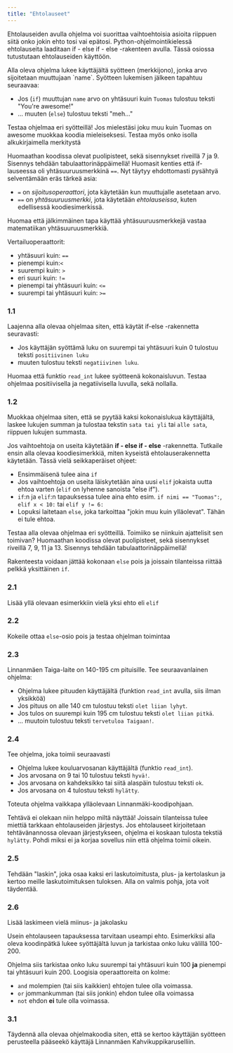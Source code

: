 ```yaml
---
title: "Ehtolauseet"
---
```


Ehtolauseiden avulla ohjelma voi suorittaa vaihtoehtoisia asioita riippuen siitä onko jokin ehto tosi vai epätosi. Python-ohjelmointikielessä
ehtolauseita laaditaan if - else if - else -rakenteen avulla. Tässä osiossa tutustutaan ehtolauseiden käyttöön.

<Segment title="1. if-else">
Alla oleva ohjelma lukee käyttäjältä syötteen (merkkijono), jonka arvo sijoitetaan muuttujaan `name`. Syötteen lukemisen jälkeen tapahtuu
seuraavaa:

* Jos (`if`) muuttujan `name` arvo on yhtäsuuri kuin `Tuomas` tulostuu teksti "You're awesome!"
* ... muuten (`else`) tulostuu teksti "meh..." 

Testaa ohjelmaa eri syötteillä! Jos mielestäsi joku muu kuin Tuomas on awesome muokkaa koodia mieleiseksesi. Testaa myös onko isolla alkukirjaimella merkitystä

<Obs>
Huomaathan koodissa olevat puolipisteet, sekä sisennykset riveillä 7 ja 9. Sisennys tehdään tabulaattorinäppäimellä!
</Obs>

<Trinket id="46f8fc5788" height="300"/>

<Obs>
Huomasit kenties että if-lauseessa oli yhtäsuuruusmerkkinä <Code>==</Code>. Nyt täytyy ehdottomasti pysähtyä selventämään eräs tärkeä asia:

* <Code>=</Code> on <em>sijoitusoperaattori</em>, jota käytetään kun muuttujalle asetetaan arvo.
* <Code>==</Code> on <em>yhtäsuuruusmerkki</em>, jota käytetään <em>ehtolauseissa</em>, kuten edellisessä koodiesimerkissä.

Huomaa että jälkimmäinen tapa käyttää yhtäsuuruusmerkkejä vastaa matematiikan yhtäsuuruusmerkkiä.
</Obs>

<Obs>
Vertailuoperaattorit:

* yhtäsuuri kuin: <Code>==</Code> 
* pienempi kuin:<Code>&lt;</Code> 
* suurempi kuin: <Code>&gt;</Code> 
* eri suuri kuin: <Code>!=</Code> 
* pienempi tai yhtäsuuri kuin: <Code>&lt;=</Code> 
* suurempi tai yhtäsuuri kuin: <Code>&gt;=</Code> 

</Obs>

### 1.1
Laajenna alla olevaa ohjelmaa siten, että käytät if-else -rakennetta seuravasti:

* Jos käyttäjän syöttämä luku on suurempi tai yhtäsuuri kuin 0 tulostuu teksti `positiivinen luku`
* muuten tulostuu teksti `negatiivinen luku`.

Huomaa että funktio <code>read_int</code> lukee syötteenä kokonaisluvun. Testaa ohjelmaa positiivisella ja negatiivisella luvulla, sekä nollalla.

<Trinket id="cb6b4e6668" height="250"/>

### 1.2
Muokkaa ohjelmaa siten, että se pyytää kaksi kokonaislukua käyttäjältä, laskee lukujen summan ja tulostaa tekstin `sata tai yli` tai `alle sata`,
riippuen lukujen summasta.

</Segment>

<Segment title="2. Useita vaihtoehtoja: If - else if - else">
Jos vaihtoehtoja on useita käytetään <b>if - else if - else</b> -rakennetta. Tutkaile ensin alla olevaa koodiesimerkkiä, miten kyseistä ehtolauserakennetta käytetään. Tässä vielä seikkaperäiset ohjeet:

* Ensimmäisenä tulee aina `if`
* Jos vaihtoehtoja on useita läiskytetään aina uusi `elif` jokaista uutta ehtoa varten (`elif` on lyhenne sanoista "else if").
* `if`:n ja `elif`:n tapauksessa tulee aina ehto esim. <Code>if nimi == "Tuomas":</Code>, <Code>elif x &lt; 10:</Code> tai  <Code>elif y != 6:</Code>
* Lopuksi laitetaan `else`, joka tarkoittaa "jokin muu kuin ylläolevat". Tähän ei tule ehtoa. 

Testaa alla olevaa ohjelmaa eri syötteillä. Toimiiko se niinkuin ajattelisit sen toimivan?
<Obs>
Huomaathan koodissa olevat puolipisteet, sekä sisennykset riveillä 7, 9, 11 ja 13. Sisennys tehdään tabulaattorinäppäimellä!
</Obs>

<Trinket id="47acb869c0" height="300"/>

<Obs>
Rakenteesta voidaan jättää kokonaan <code>else</code> pois ja joissain tilanteissa riittää pelkkä yksittäinen <code>if</code>.
</Obs>

### 2.1
Lisää yllä olevaan esimerkkiin vielä yksi ehto eli `elif`

### 2.2

Kokeile ottaa `else`-osio pois ja testaa ohjelman toimintaa

### 2.3
Linnanmäen Taiga-laite on 140-195 cm pituisille. Tee seuraavanlainen ohjelma:

* Ohjelma lukee pituuden käyttäjältä (funktion `read_int` avulla, siis ilman yksikköä)
* Jos pituus on alle 140 cm tulostuu teksti `olet liian lyhyt`.
* Jos tulos on suurempi kuin 195 cm tulostuu teksti `olet liian pitkä`.
* ... muutoin tulostuu teksti `tervetuloa Taigaan!`.

<Trinket id="9d9bee5d81" height="300"/>

### 2.4
Tee ohjelma, joka toimii seuraavasti  

* Ohjelma lukee kouluarvosanan käyttäjältä (funktio `read_int`).
* Jos arvosana on 9 tai 10 tulostuu teksti `hyvä!`.
* Jos arvosana on kahdeksikko tai siitä alaspäin tulostuu teksti `ok`.
* Jos arvosana on 4 tulostuu teksti `hylätty`.

Toteuta ohjelma vaikkapa ylläolevaan Linnanmäki-koodipohjaan.

<Obs>
Tehtävä ei olekaan niin helppo miltä näyttää! Joissain tilanteissa tulee miettiä tarkkaan ehtolauseiden järjestys. Jos ehtolauseet kirjoitetaan
tehtävänannossa olevaan järjestykseen, ohjelma ei koskaan tulosta tekstiä <code>hylätty</code>. Pohdi miksi ei ja korjaa sovellus niin että ohjelma
toimii oikein.
</Obs>

### 2.5
Tehdään "laskin", joka osaa kaksi eri laskutoimitusta, plus- ja kertolaskun ja kertoo meille laskutoimituksen tuloksen. Alla on valmis pohja, jota voit täydentää.
<Trinket id="0dc64f2228" height="400"/>

### 2.6
Lisää laskimeen vielä miinus- ja jakolasku
</Segment>

<Segment title="3. Loogiset operaattorit">
Usein ehtolauseen tapauksessa tarvitaan useampi ehto. Esimerkiksi alla oleva koodinpätkä lukee syöttäjältä luvun ja tarkistaa onko luku välillä 100-200.

<Trinket id="353446be0e" height="300"/>

Ohjelma siis tarkistaa onko luku suurempi tai yhtäsuuri kuin 100 <b>ja</b> pienempi tai yhtäsuuri kuin 200.
<Obs>
Loogisia operaattoreita on kolme:

* <Code>and</Code> molempien (tai siis kaikkien) ehtojen tulee olla voimassa.
* <Code>or</Code> jommankumman (tai siis jonkin) ehdon tulee olla voimassa
* <Code>not</Code> ehdon <b>ei</b> tule olla voimassa.

</Obs>

### 3.1

Täydennä alla olevaa ohjelmakoodia siten, että se kertoo käyttäjän syötteen perusteella pääseekö käyttäjä Linnanmäen Kahvikuppikaruselliin.
<Trinket id="fad5cd809e" height="350"/>

</Segment>